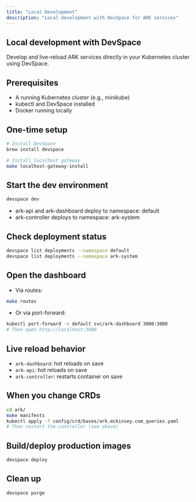 ```yaml
---
title: "Local Development"
description: "Local development with DevSpace for ARK services"
---
```


## Local development with DevSpace

Develop and live-reload ARK services directly in your Kubernetes cluster using DevSpace.

## Prerequisites
- A running Kubernetes cluster (e.g., minikube)
- kubectl and DevSpace installed
- Docker running locally

## One-time setup
```bash
# Install DevSpace
brew install devspace

# Install localhost gateway
make localhost-gateway-install
```

## Start the dev environment
```bash
devspace dev
```
- ark-api and ark-dashboard deploy to namespace: default
- ark-controller deploys to namespace: ark-system

## Check deployment status
```bash
devspace list deployments --namespace default
devspace list deployments --namespace ark-system
```

## Open the dashboard
- Via routes:
```bash
make routes
```

- Or via port-forward:
```bash
kubectl port-forward -n default svc/ark-dashboard 3000:3000
# Then open http://localhost:3000
```

## Live reload behavior
- `ark-dashboard`: hot reloads on save
- `ark-api`: hot reloads on save  
- `ark-controller`: restarts container on save

## When you change CRDs
```bash
cd ark/
make manifests
kubectl apply -f config/crd/bases/ark.mckinsey.com_queries.yaml
# Then restart the controller (see above)
```

## Build/deploy production images
```bash
devspace deploy
```

## Clean up
```bash
devspace purge
```
